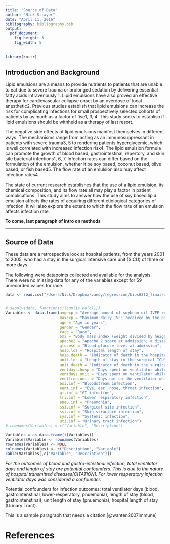 ```yaml
---
title: "Source of Data"
author: "Nick Strayer"
date: "April 11, 2016"
bibliography: bibliography.bib
output:
  pdf_document:
    fig_height: 3
    fig_width: 5
---
```


```r
library(knitr)
```

## Introduction and Background

Lipid emulsions are a means to provide nutrients to patients that are unable to eat due to severe trauma or prolonged sedation by delivering essential fatty acids intravenously 1. Lipid emulsions have also proved an effective therapy for cardiovascular collapse onset by an overdose of local anesthetic2. Previous studies establish that lipid emulsions can increase the risk for complicating infections for small prospectively selected cohorts of patients by as much as a factor of five1, 3, 4.  This study seeks to establish if lipid emulsions should be withheld as a therapy of last resort.
  
The negative side effects of lipid emulsions manifest themselves in different ways. The mechanisms range from acting as an immunosuppressant in patients with severe trauma3, 5 to rendering patients hyperglycemic, which is well correlated with increased infection risk4. The lipid emulsion formula can promote the growth of blood based, gastrointestinal, repertory, and skin site bacterial infections1, 6, 7. Infection rates can differ based on the formulation of the emulsion, whether it be soy based, coconut based, olive based, or fish based5. The flow rate of an emulsion also may affect infection rates4. 
  
The state of current research establishes that the use of a lipid emulsion, its chemical composition, and its flow rate all may play a factor in patient complications. This study aims to answer how the use of soy based lipid emulsion affects the rates of acquiring different etiological categories of infection. It will also explore the extent to which the flow rate of an emulsion affects infection rate. 

__To come, last paragraph of intro on methods__

---

## Source of Data

These data are a retrospective look at hospital patients, from the years 2001 to 2005, who had a stay in the surgical intensive care unit (SICU) of three or more days. 

The following were datapoints collected and available for the analysis. There were no missing data for any of the variables except for 59 unrecorded values for race.  

```r
data <- read.csv("/Users/Nick/Dropbox/vandy/regression/bios6312_final/data/ivfedata-2013_full.csv")


# sapply(data, function(c){sum(is.na(c))})
Variables <- data.frame(avgexp = "Average amount of soybean oil IVFE received by the patient during the first 3 days of their SICU stay", 
                        maxexp = "Maximum daily IVFE received by the patient during the first 3 days of their SICU stay", 
                        age = "Age in years", 
                        gender = "Gender",
                        race = "Race", 
                        bmi = "Body mass index (weight divided by height squared)",
                        apache2 = "Apache 2 score at admission; a disease severity score",
                        glucose = "Blood glucose level at admission", 
                        hosp.los = "Hospital length of stay",
                        hosp.death = "Indicator of death in the hospital", 
                        unit.los = "Length of stay in the surgical ICU", 
                        unit.death = "Indicator of death in the surgical ICU", 
                        ventdays.hosp = "Days spent on ventilator while in hospital", 
                        ventdays.unit = "Days spent on ventilator while in surgical ICU",
                        ventfree.unit = "Days not on the ventilator while in the surgical ICU", 
                        bsi.inf = "Bloodstream infection", 
                        eent.inf = "Eye, ear, nose, throat infection", 
                        gi.inf = "GI infection", 
                        lri.inf = "Lower respiratory infection", 
                        pneu.inf = "Pneumonia", 
                        ssi.inf = "Surgical site infection", 
                        sst.inf = "Skin structure infection", 
                        sys.inf = "Systemic infection", 
                        uti.inf = "Urinary tract infection")
# rownames(Variables) = c("Variable", "Description")

Variables = as.data.frame(t(Variables))
Variables$Variable <- rownames(Variables)
rownames(Variables) <- NULL
colnames(Variables) <- c("Description", "Variable")
kable(Variables[,c("Variable", "Description")])
```

*For the outcomes of blood and gastro-intestinal infection, total ventilator days and length of stay are potential confounders. This is due to the nature of hospital transmitted diseases[CITATION]. For lower resperatory infection ventilator days was considered a confounder.*

Potential confounders for infection outcomes: total ventilator days (blood, gastrointenstinal, lower-resperatory, pnuemonia), length of stay (blood, gastrointenstinal), unit length of stay (pnuemonia), hospital length of stay (Urinary Tract).


This is a sample paragraph that needs a citation [@wanten2007immune]



# References

